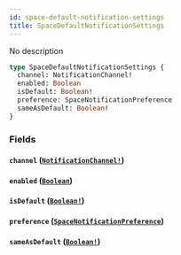 ```yaml
---
id: space-default-notification-settings
title: SpaceDefaultNotificationSettings
---
```


No description

```graphql
type SpaceDefaultNotificationSettings {
  channel: NotificationChannel!
  enabled: Boolean
  isDefault: Boolean!
  preference: SpaceNotificationPreference
  sameAsDefault: Boolean!
}
```

### Fields

#### `channel` ([`NotificationChannel!`](/graphql/enums/notification-channel))

#### `enabled` ([`Boolean`](/graphql/scalars/boolean))

#### `isDefault` ([`Boolean!`](/graphql/scalars/boolean))

#### `preference` ([`SpaceNotificationPreference`](/graphql/enums/space-notification-preference))

#### `sameAsDefault` ([`Boolean!`](/graphql/scalars/boolean))

